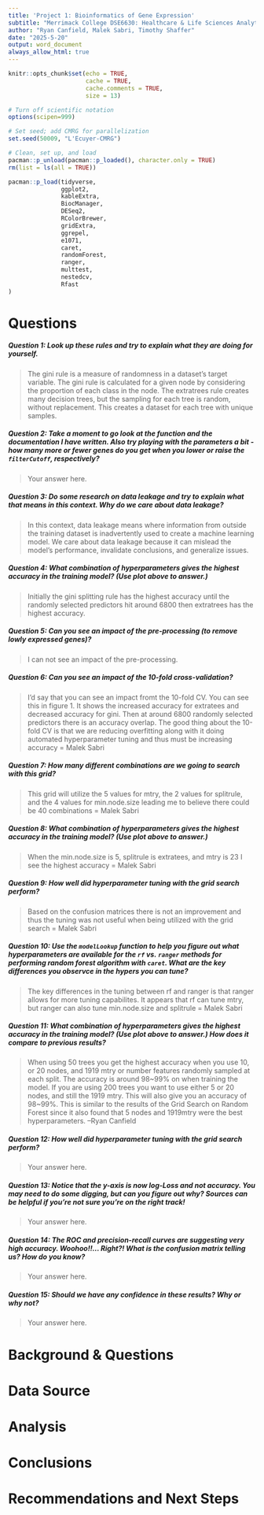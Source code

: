 ```yaml
---
title: 'Project 1: Bioinformatics of Gene Expression'
subtitle: "Merrimack College DSE6630: Healthcare & Life Sciences Analytics"
author: "Ryan Canfield, Malek Sabri, Timothy Shaffer"
date: "2025-5-20"
output: word_document
always_allow_html: true
---
```


```r
knitr::opts_chunk$set(echo = TRUE,
                      cache = TRUE,
                      cache.comments = TRUE,
                      size = 13)
```

```r
# Turn off scientific notation
options(scipen=999)

# Set seed; add CMRG for parallelization
set.seed(50009, "L'Ecuyer-CMRG")

# Clean, set up, and load
pacman::p_unload(pacman::p_loaded(), character.only = TRUE)
rm(list = ls(all = TRUE))

pacman::p_load(tidyverse, 
               ggplot2, 
               kableExtra,
               BiocManager,
               DESeq2,
               RColorBrewer,
               gridExtra,
               ggrepel,
               e1071,
               caret,
               randomForest,
               ranger,
               multtest,
               nestedcv,
               Rfast
)
```




# Questions
##### **Question 1**: Look up these rules and try to explain what they are doing for yourself. 
> The gini rule is a measure of randomness in a dataset's target variable. The gini rule is calculated for a given node by considering the proportion of each class in the node. The extratrees rule creates many decision trees, but the sampling for each tree is random, without replacement. This creates a dataset for each tree with unique samples.


##### **Question 2**: Take a moment to go look at the function and the documentation I have written. Also try playing with the parameters a bit - how many more or fewer genes do you get when you lower or raise the `filterCutoff`, respectively?
> Your answer here.


##### **Question 3**: Do some research on __data leakage__ and try to explain what that means in this context. Why do we care about data leakage?
> In this context, data leakage means where information from outside the training dataset is inadvertently used to create a machine learning model. We care about data leakage because it can mislead the model’s performance, invalidate conclusions, and generalize issues. 


##### **Question 4**: What combination of hyperparameters gives the highest accuracy in the **training model**? (Use plot above to answer.)
> Initially the gini splitting rule has the highest accuracy until the randomly selected predictors hit around 6800 then extratrees has the highest accuracy.


##### **Question 5**: Can you see an impact of the pre-processing (to remove lowly expressed genes)?
> I can not see an impact of the pre-processing.


##### **Question 6**: Can you see an impact of the 10-fold cross-validation?
> I'd say that you can see an impact fromt the 10-fold CV. You can see this in figure 1. It shows the increased accuracy for extratees and decreased accuracy for gini. Then at around 6800 randomly selected predictors there is an accuracy overlap. The good thing about the 10-fold CV is that we are reducing overfitting along with it doing automated hyperparameter tuning and thus must be increasing accuracy = Malek Sabri


##### **Question 7**: How many different combinations are we going to search with this grid?
> This grid will utilize the 5 values for mtry, the 2 values for splitrule, and the 4 values for min.node.size leading me to believe there could be 40 combinations = Malek Sabri


##### **Question 8**: What combination of hyperparameters gives the highest accuracy in the **training model**? (Use plot above to answer.)
> When the min.node.size is 5, splitrule is extratees, and mtry is 23 I see the highest accuracy = Malek Sabri


##### **Question 9**: How well did hyperparameter tuning with the grid search perform?
> Based on the confusion matrices there is not an improvement and thus the tuning was not useful when being utilized with the grid search = Malek Sabri


##### **Question 10**: Use the `modelLookup` function to help you figure out what hyperparameters are available for the `rf` vs. `ranger` methods for performing random forest algorithm with `caret`. What are the key differences you observce in the hypers you can tune?
> The key differences in the tuning between rf and ranger is that ranger allows for more tuning capabilites. It appears that rf can tune mtry, but ranger can also tune min.node.size and splitrule = Malek Sabri


##### **Question 11**: What combination of hyperparameters gives the highest accuracy in the **training model**? (Use plot above to answer.) How does it compare to previous results?
> When using 50 trees you get the highest accuracy when you use 10, or 20 nodes, and 1919 mtry or number features randomly sampled at each split. The accuracy is around 98~99% on when training the model. If you are using 200 trees you want to use either 5 or 20 nodes, and still the 1919 mtry. This will also give you an accuracy of 98~99%. This is similar to the results of the Grid Search on Random Forest since it also found that 5 nodes and 1919mtry were the best hyperparameters. --Ryan Canfield


##### **Question 12**: How well did hyperparameter tuning with the grid search perform?
> Your answer here.


##### **Question 13**: Notice that the y-axis is now **log-Loss** and not **accuracy**. You may need to do some digging, but can you figure out why? Sources can be helpful if you're not sure you're on the right track!
> Your answer here.


##### **Question 14**: The ROC and precision-recall curves are suggesting very high accuracy. Woohoo!!... Right?! What is the confusion matrix telling us? How do you know?
> Your answer here.


##### **Question 15**: Should we have any confidence in these results? Why or why not?
> Your answer here.


# Background & Questions


# Data Source


# Analysis


# Conclusions


# Recommendations and Next Steps




